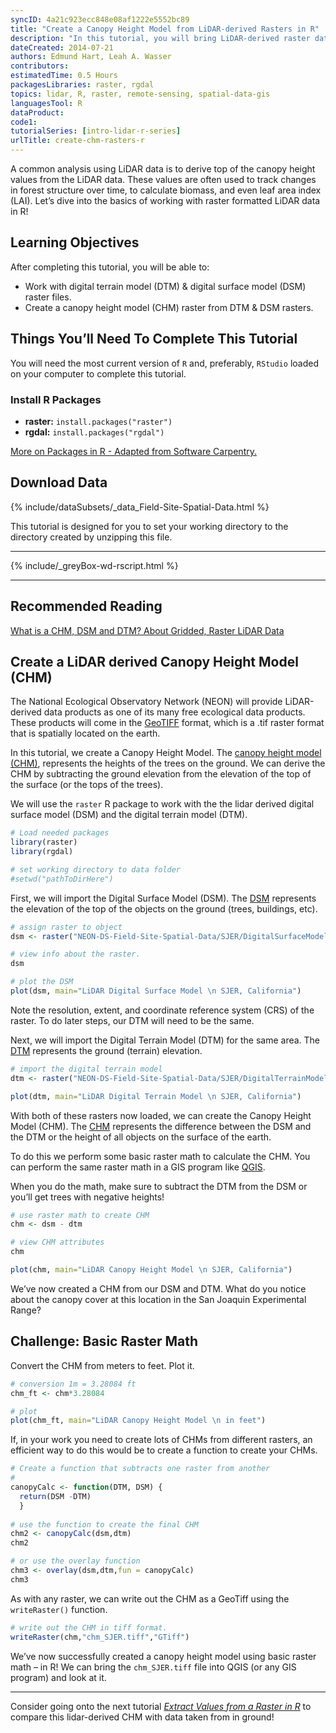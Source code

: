 ```yaml
---
syncID: 4a21c923ecc848e08af1222e5552bc89
title: "Create a Canopy Height Model from LiDAR-derived Rasters in R"
description: "In this tutorial, you will bring LiDAR-derived raster data (DSM and DTM) into R to create a  canopy height model (CHM)."
dateCreated: 2014-07-21
authors: Edmund Hart, Leah A. Wasser
contributors:
estimatedTime: 0.5 Hours
packagesLibraries: raster, rgdal
topics: lidar, R, raster, remote-sensing, spatial-data-gis
languagesTool: R
dataProduct:
code1:
tutorialSeries: [intro-lidar-r-series]
urlTitle: create-chm-rasters-r
---
```



A common analysis using LiDAR data is to derive top of the canopy height values 
from the LiDAR data. These values are often used to track changes in forest 
structure over time, to calculate biomass, and even leaf area index (LAI). Let's 
dive into the basics of working with raster formatted LiDAR data in R! 

<div id="ds-objectives" markdown="1">

## Learning Objectives

After completing this tutorial, you will be able to:

* Work with digital terrain model (DTM) & digital surface model (DSM) raster files. 
* Create a canopy height model (CHM) raster from DTM & DSM rasters. 

 
## Things You’ll Need To Complete This Tutorial
You will need the most current version of `R` and, preferably, `RStudio` loaded 
on your computer to complete this tutorial.

### Install R Packages

* **raster:** `install.packages("raster")`
* **rgdal:** `install.packages("rgdal")`

[More on Packages in R - Adapted from Software Carpentry.]({{site.baseurl}}/packages-in-r)

## Download Data
{% include/dataSubsets/_data_Field-Site-Spatial-Data.html %}

This tutorial is designed for you to set your working directory to the directory
created by unzipping this file.

****

{% include/_greyBox-wd-rscript.html %}

***

## Recommended Reading
<a href="{{ site.baseurl }}/remote-sensing/2_LiDAR-Data-Concepts_Activity2/">
What is a CHM, DSM and DTM? About Gridded, Raster LiDAR Data</a>

</div>

## Create a LiDAR derived Canopy Height Model (CHM)

The National Ecological Observatory Network (NEON) will provide LiDAR-derived 
data products as one of its many free ecological data products. These products 
will come in the 
[GeoTIFF](http://trac.osgeo.org/geotiff/ "geotiff (read more)") 
format, which is a .tif raster format that is spatially located on the earth. 

In this tutorial, we create a Canopy Height Model. The 
[canopy height model (CHM)]({{ site.baseurl }}/remote-sensing/2_LiDAR-Data-Concepts_Activity2/),
represents the heights of the trees on the ground. We can derive the CHM 
by subtracting the ground elevation from the elevation of the top of the surface 
(or the tops of the trees). 

We will use the `raster` R package to work with the the lidar derived digital 
surface model (DSM) and the digital terrain model (DTM). 

```r

# Load needed packages
library(raster)
library(rgdal)

# set working directory to data folder
#setwd("pathToDirHere")
```

First, we will import the Digital Surface Model (DSM). The 
[DSM]({{ base.url }}/remote-sensing/2_LiDAR-Data-Concepts_Activity2/)
represents the elevation of the top of the objects on the ground (trees, 
buildings, etc).

```r

# assign raster to object
dsm <- raster("NEON-DS-Field-Site-Spatial-Data/SJER/DigitalSurfaceModel/SJER2013_DSM.tif")

# view info about the raster.
dsm

# plot the DSM
plot(dsm, main="LiDAR Digital Surface Model \n SJER, California")

```

Note the resolution, extent, and coordinate reference system (CRS) of the raster. 
To do later steps, our DTM will need to be the same. 

Next, we will import the Digital Terrain Model (DTM) for the same area. The 
[DTM]({{ base.url }} /remote-sensing/2_LiDAR-Data-Concepts_Activity2/)
represents the ground (terrain) elevation.

```r

# import the digital terrain model
dtm <- raster("NEON-DS-Field-Site-Spatial-Data/SJER/DigitalTerrainModel/SJER2013_DTM.tif")

plot(dtm, main="LiDAR Digital Terrain Model \n SJER, California")

```

With both of these rasters now loaded, we can create the Canopy Height Model 
(CHM). The 
[CHM ]({{ base.url }} /remote-sensing/2_LiDAR-Data-Concepts_Activity2/)
represents the difference between the DSM and the DTM or the height of all objects
on the surface of the earth. 

To do this we perform some basic raster math to calculate the CHM. You can 
perform the same raster math in a GIS program like 
[QGIS](http://www.qgis.org/en/site/ "QGIS").

When you do the math, make sure to subtract the DTM from the DSM or you'll get 
trees with negative heights!

```r

# use raster math to create CHM
chm <- dsm - dtm

# view CHM attributes
chm

plot(chm, main="LiDAR Canopy Height Model \n SJER, California")

```

We've now created a CHM from our DSM and DTM. What do you notice about the 
canopy cover at this location in the San Joaquin Experimental Range? 

<div id="ds-challenge" markdown="1">
## Challenge: Basic Raster Math 

Convert the CHM from meters to feet. Plot it. 
</div>

```r
# conversion 1m = 3.28084 ft
chm_ft <- chm*3.28084

# plot 
plot(chm_ft, main="LiDAR Canopy Height Model \n in feet")

```

If, in your work you need to create lots of CHMs from different rasters, an 
efficient way to do this would be to create a function to create your CHMs. 

```r
# Create a function that subtracts one raster from another
# 
canopyCalc <- function(DTM, DSM) {
  return(DSM -DTM)
  }
    
# use the function to create the final CHM
chm2 <- canopyCalc(dsm,dtm)
chm2

# or use the overlay function
chm3 <- overlay(dsm,dtm,fun = canopyCalc) 
chm3 

```

As with any raster, we can write out the CHM as a GeoTiff using the 
`writeRaster()` function. 

```r
# write out the CHM in tiff format. 
writeRaster(chm,"chm_SJER.tiff","GTiff")

```

We've now successfully created a canopy height model using basic raster math -- in 
R! We can bring the `chm_SJER.tiff` file into QGIS (or any GIS program) and look 
at it. 

***

Consider going onto the next tutorial 
<a href="{{ site.baseurl }}/R/extract-raster-data-R/" target="_blank">*Extract Values from a Raster in R*</a> to compare this lidar-derived CHM with data taken from in ground!

